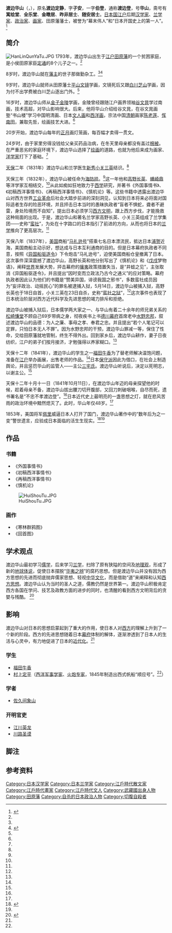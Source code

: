 {{東亞男性歷史人物
| 名稱 = 渡邊華山
| 圖片名稱 = Watanabe Kazan.jpg
| 圖片大小 = 200px
| 圖片説明 = 渡邊華山像
| 時代 = [[江戸時代|江戸時代]]後期
| 出生日期 = [[寛政|寛政]]5年9月16日（[[1793年|1793年]][[10月20日|10月20日]]）
| 出生地點 = [[江戶|江戶]][[麴町|麴町]]
| 逝世日期 = [[天保_(日本)|天保]]12年10月11日（[[1841年|1841年]][[11月23日|11月23日]]）
| 逝世地點 = [[三河國|三河國]][[田原市|田原城]]
| 改名 = 源之助、虎之助、登、定静
| 別名 = 華山、伯登、子安、全樂堂、寓畫堂
| 諡号 = 
| 神号 = 
| 戒名 = 文忠院崋山伯登居士
| 墓所 = 弁天山[[城宝寺_(田原市)|城宝寺]]（[[愛知県|愛知県]][[田原市|田原市]][[田原町_(田原市)|田原町]]稗田）
| 官位 = 贈[[正四位|正四位]]
| 幕府 = [[江戸幕府|江戸幕府]]
| 主君 = [[三宅康友|三宅康友]]→[[三宅康和|康和]]→[[三宅康明|康明]]→[[三宅康直|康直]]
| 藩   = 三河[[田原藩|田原藩]]
| 氏族 = 渡邊氏
| 父母 = 父：渡邊定通<br/>母：榮
| 兄弟 = 崋山、[[渡邊如山|如山]]
| 妻   = 渡邊たか
| 子   = 渡邊かつ、渡邊一學、渡邊小崋
| 注釋 = 上述畫像是其弟子[[椿椿山|椿椿山]]在渡邊華山死後12年的[[嘉永_(日本)|嘉永]]6年（[[1853年|1853年]]）描繪，現藏於[[田原市博物館|田原市博物館]]，為[[重要文化財|重要文化財]]。
}}
{{Japanese|japanese=渡辺 崋山|kana=わたなべ かざん|romaji=Watanabe Kazan|kyujitai=渡邊 崋山}}
{{Japanese|japanese=渡辺 定静|kana=わたなべ さだやす|romaji=Watanabe Sadayasu|kyujitai=渡邊 定靜}}
''' 渡边华山'''（{{lang-ja|渡辺 崋山}}，{{bd|1793年||1841年|}}），原名'''渡边定静'''，字'''子安'''，一字'''伯登'''，通称'''渡边登'''，号'''华山'''，斋号有'''寓绘堂'''、'''全乐堂'''、'''金暾居'''、'''昨非居士'''、'''随安居士'''。[[日本国|日本国]][[江户时代|江户]]后期[[汉学家|汉学家]]、[[兰学家|兰学家]]、[[政治家|政治家]]、[[画家|画家]]、田原藩藩士，被誉为“幕末伟人”和“日本开国史上的第一人”。<ref name="渡边华山的悲剧人生">{{cite web|url=http://collection.sina.com.cn/hwdt/20110505/141025158.shtml|title=《日本近代开国功臣渡边华山的悲剧人生》|accessdate=2011年5月5日|work=|publisher=新浪网|language=zh-hans|archive-date=2019年10月5日|archive-url=https://web.archive.org/web/20191005134407/http://collection.sina.com.cn/hwdt/20110505/141025158.shtml|dead-url=no}}</ref>

== 简介 ==
[[File:HanLinQunYaTu.JPG|thumb]]
1793年，渡边华山出生于[[江户|江户]][[田原藩|田原藩]]的一个贫困家庭，是小侯田原家臣[[定通|定通]]的8个儿子之一。<ref name="渡边华山的悲剧人生"/>

8岁时，渡边华山就在[[藩主|藩主]]的世子那做勤杂工。<ref name="渡边华山的悲剧人生"/><ref name="画家">{{cite web|url=http://www.jnocnews.jp/news/show.aspx?id=28509|title=《“不忠不孝”的画家——渡边华山》|accessdate=2009-06-23|work=王述坤|publisher=日本新华侨报网|language=zh-hans|archive-date=2019-09-19|archive-url=https://web.archive.org/web/20190919164145/http://www.jnocnews.jp/news/show.aspx?id=28509|dead-url=no}}</ref>

9岁时，渡边华山就师从田原藩士[[平山文镜|平山文镜]]学画，文镜死后又跟[[白川芝山|白川芝山]]学画，因为付不出学费被白川芝山逐出门外。<ref name="渡边华山的悲剧人生"/>

16岁时，渡边华山师从[[金子金陵|金子金陵]]学画，金陵曾经跟随江户画界领袖[[谷文晁|谷文晁]]学过南画，技术高超，对华山影响很大。后来，他将华山介绍给谷文晁，在谷文晁画塾“书山楼”学习中国明清画、日本[[文人画|文人画]]和[[西洋画|西洋画]]，宗法中国[[清朝|清朝]]画家[[陈老莲|陈老莲]]、[[恽南田|恽南田]]，兼取先哲，绘画技艺大进。<ref name="渡边华山的悲剧人生"/>

20岁开始，渡边华山每年的[[正月|正月]]画灯笼画，每百幅才卖得一贯文。

24岁时，由于家里穷得没钱给父亲买药品治病，在冬天里母亲都没有盖过[[棉被|棉被]]。在严重恶劣的家庭环境下，渡边华山选择了[[绘画|绘画]]的道路，也就为他后来成为画家、[[洋学家|洋学家]]打下了基础。<ref name="画家"/>

[[天保_(日本)|天保]]二年（1831年）渡边华山和兰学医生[[新秀|新秀]][[小关三英|小关三英]]结识。<ref name="画家"/>

天保三年（1832年），渡边华山被任命为[[海防挂|海防挂]]{{noteTag|1=海防挂：即管理[[海防|海防]]的官员。}}。<ref name="渡边华山的悲剧人生"/>这一年他和[[高野长英|高野长英]]、[[幡崎鼎|幡崎鼎]]等洋学家互相结交，<ref name="画家"/>从此如痴如狂地致力于[[西学|西学]]研究，并著书《外国事情书》、《初稿西洋事情书》、《再稿西洋事情书》、《慎机论》等。这些书籍中透露出渡边华山对西方世界[[工业革命|工业革命]]后社会大踏步前进的深刻洞见，认知到日本将来必将面对国际适者生存的险恶环境，并且抨击日本当时的愚昧执政者“盲者不惧蛇，聋者不避雷，身处险境而不自知”，提出日本必须学习[[西方文明|西方文明]]，跟上西方步伐，才能挽救这种局面的出现。于是，渡边华山和著名兰学家高野长英、小关三英组成了兰学集团——史称“[[蛮社|蛮社]]”，为处在十字路口的日本指引了前进的方向，从而也将日本的[[兰学|兰学]]推向了更高层次。<ref name="渡边华山的悲剧人生"/>

天保八年（1837年），[[美国|美国]]商船“[[马礼逊号|马礼逊号]]”搭乘七名日本漂流民，抵达日本[[浦贺|浦贺]]近海，美国商船主动示好，想达成与日本互利通商的目的。但是日本幕府执政者不同意，按照《[[异国船驱逐令|异国船驱逐令]]》下令炮击“马礼逊号”，迫使美国商船仓皇撤离了日本。这次事件深深震撼了渡边华山，高野长英和他分别写出了《慎机论》和《[[戊戌|戊戌]]梦物语》，阐释[[世界|世界]]发展大势，抨击幕府的[[攘夷|攘夷]]政策措置失当，是“井蛙之见”，主张取消《异国船驱逐令》，并且提出“因时变而立政法乃古今之通义”的应对策略。幕府执政者因此认为他们的书籍是“赞美异国，诽谤我国之邪书”，多数蛮社成员因为“妄评政治、动摇民心”的罪名被逮捕入狱，5月14日，渡边华山被捕入狱，高野长英也于18日自首，小关三英在23日自杀，史称“[[蛮社之狱|蛮社之狱]]”，<ref name="画家"/>这次事件也表现了日本统治阶层对西方近代科学及先进思想的竭力排斥和拒绝。

渡边华山被捕入狱后，日本儒学两大家之一、与华山有着二十余年的师兄弟关系的[[松崎慊堂|松崎慊堂]]不顾自己69岁带病之身，彻夜疾书上书[[德川幕府|德川幕府]]首席老中{{noteTag|1= 首席老中：幕府的常任执政官，相当于[[内阁|内阁]]成员}}[[水野忠邦|水野忠邦]]，叙述渡边华山的品德：为人之廉、事母之孝、奉君之忠。并且提出“若个人笔记可以定罪，只怕日本无人不罪”。因为水野忠邦的干预，渡边华山罪减一等，保住了性命，交给田原藩就地管制，终生不得外出。回到家乡后，渡边华山耕作，妻子日夜纺织，江户的弟子们按月接济，才勉强得以养家糊口。<ref name="渡边华山的悲剧人生"/>

天保十二年（1841年），渡边华山的学生之一[[福田牛香|福田牛香]]为了替老师解决温饱问题，准备在[[江户|江户]]举办画展，出售老师的作品。<ref name="画家"/>日本[[保守派|保守派]]因此为借口，在社会上制造舆论，并且惩罚华山的监管人——主公[[三宅氏|三宅氏]]。渡边华山听说后，决定以死明志，以谢主公。<ref name="渡边华山的悲剧人生"/>

天保十二年十月十一日（1841年10月11日），在渡边华山年迈的母亲探望他的时候，趁着母亲不备，渡边华山拔出腰刀切开腹部，又回刀刺破咽喉，自尽而死，遗书署名是“不忠不孝渡边登”。<ref name="画家"/>日本近代史上最明亮的一盏思想之灯，就在悲风苦雨的政治环境中黯然熄灭了。此时，华山年仅48岁。<ref name="渡边华山的悲剧人生"/>

1853年，美国将军[[马休·佩里|佩里]]威逼日本人打开了国门，渡边华山著作中的“数年后为之一变”警世遗言，应验成日本面临的活生生现实。<ref name="林则徐">{{cite web|url=http://www.sznews.com/culture/content/2010-06/11/content_4667945_7.htm|title=《林则徐为何没日本人渡边华山看得更远》|accessdate=2010-06-11|work=|publisher=深圳新闻网|language=zh-hans|deadurl=yes|archiveurl=https://web.archive.org/web/20151222165929/http://www.sznews.com/culture/content/2010-06/11/content_4667945_7.htm|archivedate=2015年12月22日|df=}}</ref><ref name="渡边华山的悲剧人生"/>

== 作品 ==
=== 书籍 ===
*《外国事情书》
*《初稿西洋事情书》
*《再稿西洋事情书》
*《慎机论》
[[File:HuiShouTu.JPG|thumb]]
=== 画作 ===
*《寒林群鸦图》
*《回首图》

== 学术观点 ==
渡边华山最初学习[[儒学|儒学]]，后来学习[[兰学|兰学]]，扫除了原有狭隘的空间及[[地理观|地理观]]，形成了新的[[地球体说|地球体说]]，促使日本摆脱“[[华夷之辨|华夷之辨]]”的腐朽思想。但是渡边华山并没有因为西方思想的先进而彻底抛弃儒家思想、轻视[[中华文化|中华文化]]，而是借助“道”来阐释和认知[[西方思想|西方思想]]。渡边华山认为当时的圣人之道，儒教仍然是世界第一。渡边华山积极肯定西方各国在学问、技艺及政教方面的进步的同时，也清醒的看到西方文明背后的贪婪与残酷。{{noteTag|1=渡边华山《外国事情书》：“（西洋各国）大肆侵略别国，见肉必争，乃实实在在的[[犬戎|犬戎]]之性也。”；“[[西欧|西欧]]人讲仁乃为权益之计，其智狡黠，讲道义也以是否有利可图为前提。” }} <ref name="浅析日本汉学家渡边华山之夷狄观">{{cite web|url=http://www.jlrtvu.jl.cn/xb/file.asp?fileid=20100742003|title=《浅析日本汉学家渡边华山之夷狄观》|accessdate=2010年|work=宋媛媛|publisher=吉林广播电视大学|language=zh-hans|archive-date=2015-12-22|archive-url=https://web.archive.org/web/20151222142918/http://www.jlrtvu.jl.cn/xb/file.asp?fileid=20100742003|dead-url=yes}}</ref>

== 影响 ==
{{japanese|japanese=渡辺 崋山|kana=わたなべ かざん|romaji=Watanabe Kazan}}
{{Portal box|日本|艺术|历史|人物}}
渡边华山对日本的思想启蒙起到了重大的作用，使日本人对[[西方|西方]]的理解上升到了一个新的阶段。西方的先进思想随着日本[[幕府|幕府]]体制的解体，逐渐渗透到了日本人的生活与心灵中，有力地促进了日本的[[近代化|近代化]]。<ref name="林则徐"/>

=== 学生 ===
*[[福田牛香|福田牛香]]
*[[村上定平|村上定平]]（[[西洋军事学家|西洋军事学家]]、[[火炮专家|火炮专家]]，1845年制造出西式帆船“顺应号”。<ref name="林则徐"/>）
=== 学者 ===
*[[佐久间象山|佐久间象山]]
=== 开明官吏 ===
*[[江川英龙|江川英龙]]
*[[川路圣谟|川路圣谟]]

==脚注==
<div class="references-small">
{{NoteFoot}}
</div>

==参考资料==
{{Commonscat|Watanabe Kazan}}
<div class="references-small">
<references></references>
</div>

{{Authority control}}
{{DEFAULTSORT:Watanabe, Kazan}}
[[Category:日本汉学家|Category:日本汉学家]]
[[Category:日本兰学家|Category:日本兰学家]]
[[Category:江戶時代散文家|Category:江戶時代散文家]]
[[Category:江戶時代畫家|Category:江戶時代畫家]]
[[Category:江戶時代文人|Category:江戶時代文人]]
[[Category:武藏國出身人物|Category:武藏國出身人物]]
[[Category:田原藩|Category:田原藩]]
[[Category:自杀的日本政治人物|Category:自杀的日本政治人物]]
[[Category:切腹自殺者|Category:切腹自殺者]]